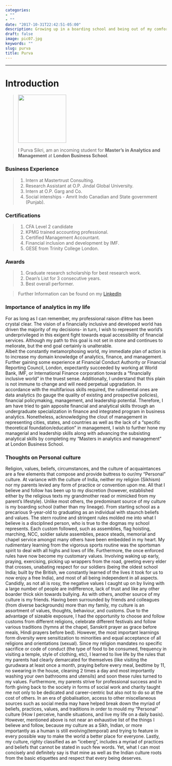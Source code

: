 ```yaml
---
categories:
- ""
- ""
date: "2017-10-31T22:42:51-05:00"
description: Growing up in a boarding school and being out of my comfort zone form the age of eight - I have never been averse to risk.   From trying my hands at engineering to humanities, I found my raison d'etre upon my tryst with finance and statistics. Therefore, in    order to fullfil my personal and professional goals in the field of financial analytics, I have gained rudimentary knowledge in the     field of finanace, statistics, business analytics, and management and wish to practically apply it in my workspace.
draft: false
image: pic07.jpg
keywords: ""
slug: purva
title: Purva
---
```


---
# Introduction


> <img src="https://www.interfolio.com/wp-content/uploads/London_Business_School_Logo.png" width="150">  
>
>I Purva Sikri, am an incoming student for **Master's in Analytics and Management** at **London Business School**. 

### Business Experience
>    1. Intern at Mastertrust Consulting. 
>    2. Research Assistant at O.P. Jindal Global University.
>    3. Intern at O.P. Garg and Co.
>    4. Social intenships - Amrit Indo Canadian and State government (Punjab). 

### Certifications
>    1. CFA Level 2 candidate
>    2. KPMG trained accounting professional.
>    3. Certified Management Accountant.
>    4. Financial inclusion and development by IMF.
>    5. GESE from Trinity College London.

### Awards
>    1. Graduate research scholarship for best research work.
>    2. Dean's List for 3 consecutive years.
>    3. Best overall performer.

> Further Information can be found on my [LinkedIn](https://www.linkedin.com/in/purvasikriconsulting/)


### Importance of analytics in my life 

For as long as I can remember, my professional raison d’être has been crystal clear. The vision of a financially inclusive and developed world has driven the majority of my decisions- in turn, I wish to represent the world’s underprivileged in this exigent fight towards equal accessibility of financial services. Although my path to this goal is not set in stone and continues to meliorate, but the end goal certainly is unalterable.  
Albeit the constantly metamorphosing world, my immediate plan of action is to increase my domain knowledge of analytics, finance, and management. Further gaining some experience at Financial Conduct Authority or Financial Reporting Council, London, expectantly succeeded by working at World Bank, IMF, or International Finance corporation towards a “financially inclusive world” in the truest sense. Additionally, I understand that this plain is not immune to change and will need perpetual upgradation. 
In accordance with the multifarious skills required, the rudimental ones are data analytics (to gauge the quality of existing and prospective policies), financial policymaking, management, and leadership potential. Therefore, I am have tried to gain apposite financial and analytical skills through an undergraduate specialization in finance and integrated program in business analytics. Nonetheless, acknowledging the clout of management in representing cities, states, and countries as well as the lack of a “specific theoretical foundation/education” in management, I wish to further hone my managerial and leadership skills along with advancing the subsisting analytical skills by completing my "Masters in analytics and management" at London Business School. 

### Thoughts on Personal culture 

Religion, values, beliefs, circumstances, and the culture of acquaintances are a few elements that compose and provide buttress to our/my “Personal” culture. At variance with the culture of India, neither my religion (Sikhism) nor my parents levied any form of practice or convention upon me. All that I believe and follow has been up to my discretion (however, established either by the religious texts my grandmother read or mimicked from my parent’s lifestyle).
Unlike most others, the predominant source of my culture is my boarding school (rather than my lineage). From starting school as a precarious 9-year-old to graduating as an individual with staunch beliefs and values. The stern routine and stringent rules molded me into what I believe is a disciplined person, who is true to the dogmas my school represents. Each custom followed, such as assemblies, flag hoisting, marching, NCC, soldier salute assemblies, peace steads, memorial and chapel service amongst many others have been embedded in my heart. My rudimentary learning from the vigorous sports routine was the sportsman spirit to deal with all highs and lows of life. Furthermore, the once enforced rules have now become my customary values. Involving waking up early, praying, exercising, picking up wrappers from the road, greeting every elder that crosses, unabating respect for our soldiers (being the oldest school India; built by the British, we constantly learned of the lives it took for us to now enjoy a free India), and most of all being independent in all aspects. Candidly, as not all is rosy, the negative values I caught up on by living with a large number of people are indifference, lack of trust and like any other boarder thick skin towards bullying.
As with others, another source of my culture is my friends. Having been surrounded by friends and colleagues (from diverse backgrounds) more than my family, my culture is an assortment of values, thoughts, behaviour, and customs. Due to the advantage of sizeable exposure, I had the opportunity to choose and follow customs from different religions, celebrate different festivals and follow various traditions (hymns at the chapel, Sanskrit prayer as grace before meals, Hindi prayers before bed). However, the most important learnings form diversity were sensitization to minorities and equal acceptance of all religions and orientations (sexual).
Since my religion mandates no specific sacrifice or code of conduct (the type of food to be consumed, frequency in visiting a temple, style of clothing, etc), I learned to live life by the rules that my parents had clearly demarcated for themselves (like visiting the gurudwara at least once a month, praying before every meal, bedtime by 11, no swearing in the house, cleaning 2 times a day and most importantly washing your own bathrooms and utensils) and soon these rules turned to my values. Furthermore, my parents strive for professional success and in forth giving back to the society in forms of social work and charity taught me not only to be dedicated and career-centric but also not to do so at the cost of others.
In an era of globalisation, access to other miscellaneous sources such as social media may have helped break down the myriad of beliefs, practices, values, and traditions in order to mould my “Personal” culture (How I perceive, handle situations, and live my life on a daily basis). However, mentioned above is not near an exhaustive list of the things I believe and follow, because my culture as a Sikh, Indian, or more importantly as a human is still evolving(temporal) and trying to feature in every possible way to make the world a better place for everyone.
Lastly, my culture, righty classified as an “iceberg”, includes a myriad of practices and beliefs that cannot be stated in such few words. Yet, what I can most concisely and definitely say is that mine as well as the Indian culture roots from the basic etiquettes and respect that every being deserves.

